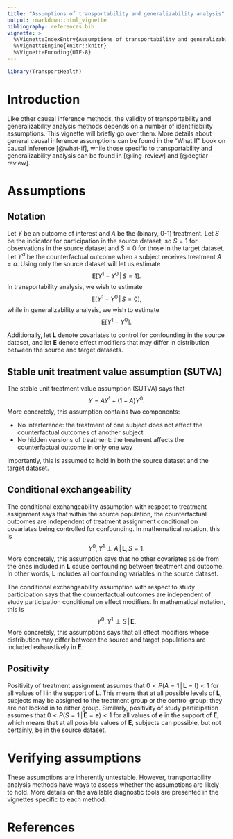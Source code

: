 ```yaml
---
title: "Assumptions of transportability and generalizability analysis"
output: rmarkdown::html_vignette
bibliography: references.bib
vignette: >
  %\VignetteIndexEntry{Assumptions of transportability and generalizability analysis}
  %\VignetteEngine{knitr::knitr}
  %\VignetteEncoding{UTF-8}
---
```



```r
library(TransportHealth)
```

\newcommand{\given}{\,|\,}
\newcommand{\E}{\mathrm{E}}

# Introduction

Like other causal inference methods, the validity of transportability and generalizability analysis methods depends on a number of identifiability assumptions. This vignette will briefly go over them. More details about general causal inference assumptions can be found in the "What If" book on causal inference [@what-if], while those specific to transportability and generalizability analysis can be found in [@ling-review] and [@degtiar-review].

# Assumptions

## Notation

Let $Y$ be an outcome of interest and $A$ be the (binary, 0-1) treatment. Let $S$ be the indicator for participation in the source dataset, so $S = 1$ for observations in the source dataset and $S = 0$ for those in the target dataset. Let $Y^a$ be the counterfactual outcome when a subject receives treatment $A = a$. Using only the source dataset will let us estimate
$$\E[Y^1 - Y^0 \given S = 1].$$
In transportability analysis, we wish to estimate
$$\E[Y^1 - Y^0 \given S = 0],$$
while in generalizability analysis, we wish to estimate
$$\E[Y^1 - Y^0].$$

Additionally, let $\mathbf{L}$ denote covariates to control for confounding in the source dataset, and let $\mathbf{E}$ denote effect modifiers that may differ in distribution between the source and target datasets.

## Stable unit treatment value assumption (SUTVA)

The stable unit treatment value assumption (SUTVA) says that
$$Y = AY^1 + (1-A)Y^0.$$
More concretely, this assumption contains two components:

 - No interference: the treatment of one subject does not affect the counterfactual outcomes of another subject
 - No hidden versions of treatment: the treatment affects the counterfactual outcome in only one way
 
Importantly, this is assumed to hold in both the source dataset and the target dataset.
 
## Conditional exchangeability

The conditional exchangeability assumption with respect to treatment assignment says that within the source population, the counterfactual outcomes are independent of treatment assignment conditional on covariates being controlled for confounding. In mathematical notation, this is
$$Y^0, Y^1 \perp A \given \mathbf{L}, S = 1.$$
More concretely, this assumption says that no other covariates aside from the ones included in $\mathbf{L}$ cause confounding between treatment and outcome. In other words, $\mathbf{L}$ includes all confounding variables in the source dataset.

The conditional exchangeability assumption with respect to study participation says that the counterfactual outcomes are independent of study participation conditional on effect modifiers. In mathematical notation, this is
$$Y^0, Y^1 \perp S \given \mathbf{E}.$$
More concretely, this assumptions says that all effect modifiers whose distribution may differ between the source and target populations are included exhaustively in $\mathbf{E}$.

## Positivity

Positivity of treatment assignment assumes that $0 < P(A = 1 \given \mathbf{L} = \mathbf{l}) < 1$ for all values of $\mathbf{l}$ in the support of $\mathbf{L}$. This means that at all possible levels of $\mathbf{L}$, subjects may be assigned to the treatment group or the control group: they are not locked in to either group. Similarly, positivity of study participation assumes that $0 < P(S = 1 \given \mathbf{E} = \mathbf{e}) < 1$ for all values of $\mathbf{e}$ in the support of $\mathbf{E}$, which means that at all possible values of $\mathbf{E}$, subjects can possible, but not certainly, be in the source dataset.

# Verifying assumptions

These assumptions are inherently untestable. However, transportability analysis methods have ways to assess whether the assumptions are likely to hold. More details on the available diagnostic tools are presented in the vignettes specific to each method.

# References

::: {#refs}
:::